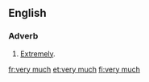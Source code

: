 ==English==

===Adverb===
{{en-adv}}

# [[extremely|Extremely]].

[[fr:very much]]
[[et:very much]]
[[fi:very much]]
